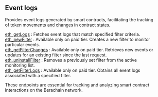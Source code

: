 
<Meta
  title="Berachain event info | dRPC"
/>

## Event logs

Provides event logs generated by smart contracts, facilitating the tracking of token movements and changes in contract states.

[eth_getLogs](/berachain-api/eventlogs/eth_getLogs) : Fetches event logs that match specified filter criteria.  \
[eth_newFilter](/berachain-api/eventlogs/eth_newFilter) :  Available only on paid tier. Creates a new filter to monitor particular events. \
[eth_getFilterChanges](/berachain-api/eventlogs/eth_getFilterChanges) : Available only on paid tier. Retrieves new events or updates for an existing filter since the last request. \
[eth_uninstallFilter](/berachain-api/eventlogs/eth_uninstallFilter) : Removes a previously set filter from the active monitoring list.  \
[eth_getFilterLogs](/berachain-api/eventlogs/eth_getFilterLogs) : Available only on paid tier. Obtains all event logs associated with a specified filter.

These endpoints are essential for tracking and analyzing smart contract interactions on the Berachain network.

<Space h={16} />
<GetStarted />